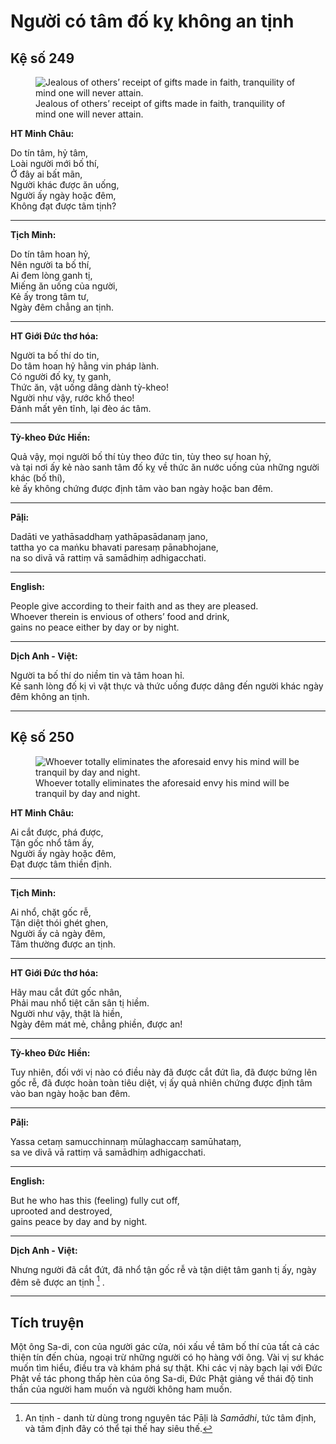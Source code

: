 # Người có tâm đố kỵ không an tịnh {- #nguoi-co-tam-do-ky-khong-an-tinh}

## Kệ số 249 {- #ke-so-249}

![Jealous of others' receipt of gifts made in faith, tranquility of mind one will never attain.](images/kinh-phap-cu-ke-so-249-dhammapada-verse-249.jpg){fig-align="center" .lightbox}

**HT Minh Châu:**

Do tín tâm, hỷ tâm,  
Loài người mới bố thí,  
Ở đây ai bất mãn,  
Người khác được ăn uống,  
Người ấy ngày hoặc đêm,  
Không đạt được tâm tịnh?  

<hr class="divider">

**Tịch Minh:**

Do tín tâm hoan hỷ,  
Nên người ta bố thí,  
Ai đem lòng ganh tị,  
Miếng ăn uống của người,  
Kẻ ấy trong tâm tư,  
Ngày đêm chẳng an tịnh.  

<hr class="divider">

**HT Giới Đức thơ hóa:**

Người ta bố thí do tin,  
Do tâm hoan hỷ hằng vin pháp lành.  
Có người đố kỵ, tỵ ganh,  
Thức ăn, vật uống dâng dành tỳ-kheo!  
Người như vậy, rước khổ theo!  
Ðánh mất yên tĩnh, lại đèo ác tâm.  

<hr class="divider">

**Tỳ-kheo Đức Hiền:**

Quả vậy, mọi người bố thí tùy theo đức tin, tùy theo sự hoan hỷ,  
và tại nơi ấy kẻ nào sanh tâm đố kỵ về thức ăn nước uống của những người khác (bố thí),  
kẻ ấy không chứng được định tâm vào ban ngày hoặc ban đêm.  

<hr class="divider">

**Pāḷi:**

Dadāti ve yathāsaddhaṃ yathāpasādanaṃ jano,  
tattha yo ca maṅku bhavati paresaṃ pānabhojane,  
na so divā vā rattiṃ vā samādhiṃ adhigacchati.  

<hr class="divider">

**English:**

People give according to their faith and as they are pleased.  
Whoever therein is envious of others' food and drink,  
gains no peace either by day or by night.  

<hr class="divider">

**Dịch Anh - Việt:**

Người ta bố thí do niềm tin và tâm hoan hỉ.  
Kẻ sanh lòng đố kị vì vật thực và thức uống được dâng đến người khác ngày đêm không an tịnh.  

<hr class="divider">

## Kệ số 250 {- #ke-so-250}

![Whoever totally eliminates the aforesaid envy his mind will be tranquil by day and night.](images/kinh-phap-cu-ke-so-250-dhammapada-verse-250.jpg){fig-align="center" .lightbox}

**HT Minh Châu:**

Ai cắt được, phá được,  
Tận gốc nhổ tâm ấy,  
Người ấy ngày hoặc đêm,  
Đạt được tâm thiền định.  

<hr class="divider">

**Tịch Minh:**

Ai nhổ, chặt gốc rễ,  
Tận diệt thói ghét ghen,  
Người ấy cả ngày đêm,  
Tâm thường được an tịnh.  

<hr class="divider">

**HT Giới Đức thơ hóa:**

Hãy mau cắt đứt gốc nhân,  
Phải mau nhổ tiệt căn sân tị hiềm.  
Người như vậy, thật là hiền,  
Ngày đêm mát mẻ, chẳng phiền, được an!  

<hr class="divider">

**Tỳ-kheo Đức Hiền:**

Tuy nhiên, đối với vị nào có điều này đã được cắt đứt lìa, đã được bứng lên gốc rễ, đã được hoàn toàn tiêu diệt, vị ấy quả nhiên chứng được định tâm vào ban ngày hoặc ban đêm.  

<hr class="divider">

**Pāḷi:**

Yassa cetaṃ samucchinnaṃ mūlaghaccaṃ samūhataṃ,  
sa ve divā vā rattiṃ vā samādhiṃ adhigacchati.  

<hr class="divider">

**English:**

But he who has this (feeling) fully cut off,  
uprooted and destroyed,  
gains peace by day and by night.  

<hr class="divider">

**Dịch Anh - Việt:**

Nhưng người đã cắt đứt, đã nhổ tận gốc rễ và tận diệt tâm ganh tị ấy, ngày đêm sẽ được an tịnh [^1] .  

<hr class="divider">

## Tích truyện {- #tich-truyen}

Một ông Sa-di, con của người gác cửa, nói xấu về tâm bố thí của tất cả các thiện tín đến chùa, ngoại trừ những người có họ hàng với ông. Vài vị sư khác muốn tìm hiểu, điều tra và khám phá sự thật. Khi các vị này bạch lại với Ðức Phật về tác phong thấp hèn của ông Sa-di, Ðức Phật giảng về thái độ tinh thần của người ham muốn và người không ham muốn.

[^1]: An tịnh - danh từ dùng trong nguyên tác Pāḷi là *Samādhi*, tức tâm định, và tâm định đây có thể tại thế hay siêu thế.

